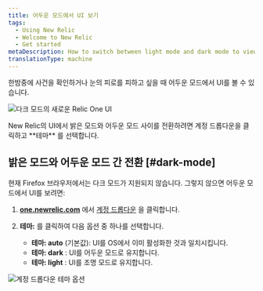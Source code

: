 ```yaml
---
title: 어두운 모드에서 UI 보기
tags:
  - Using New Relic
  - Welcome to New Relic
  - Get started
metaDescription: How to switch between light mode and dark mode to view the New Relic UI.
translationType: machine
---
```


한밤중에 사건을 확인하거나 눈의 피로를 피하고 싶을 때 어두운 모드에서 UI를 볼 수 있습니다.

![다크 모드의 새로운 Relic One UI](./images/APM_distributed_tracing_dark-Mode.png "다크 모드의 새로운 Relic One UI")

<figcaption>
  New Relic의 UI에서 밝은 모드와 어두운 모드 사이를 전환하려면 계정 드롭다운을 클릭하고 **테마** 를 선택합니다.
</figcaption>

## 밝은 모드와 어두운 모드 간 전환 [#dark-mode]

현재 Firefox 브라우저에서는 다크 모드가 지원되지 않습니다. 그렇지 않으면 어두운 모드에서 UI를 보려면:

1. **[one.newrelic.com](https://one.newrelic.com)** 에서 [계정 드롭다운](/docs/using-new-relic/welcome-new-relic/get-started/glossary#account-dropdown) 을 클릭합니다.

2. **테마:** 를 클릭하여 다음 옵션 중 하나를 선택합니다.

   * **테마: auto** (기본값): UI를 OS에서 이미 활성화한 것과 일치시킵니다.
   * **테마: dark** : UI를 어두운 모드로 유지합니다.
   * **테마: light** : UI를 조명 모드로 유지합니다.

![계정 드롭다운 테마 옵션](./images/account_dropdown_theme.png "account_dropdown_theme 옵션")